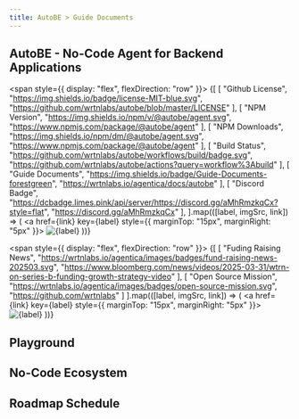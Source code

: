 ```yaml
---
title: AutoBE > Guide Documents
---
```


## AutoBE - No-Code Agent for Backend Applications

<AutoBeWaterfallDiagram />

<span style={{ display: "flex", flexDirection: "row" }}>
{[
  [
    "Github License",
    "https://img.shields.io/badge/license-MIT-blue.svg",
    "https://github.com/wrtnlabs/autobe/blob/master/LICENSE"
  ],
  [
    "NPM Version",
    "https://img.shields.io/npm/v/@autobe/agent.svg",
    "https://www.npmjs.com/package/@autobe/agent"
  ],
  [
    "NPM Downloads",
    "https://img.shields.io/npm/dm/@autobe/agent.svg",
    "https://www.npmjs.com/package/@autobe/agent"
  ],
  [
    "Build Status",
    "https://github.com/wrtnlabs/autobe/workflows/build/badge.svg",
    "https://github.com/wrtnlabs/autobe/actions?query=workflow%3Abuild"
  ],
  [
    "Guide Documents",
    "https://img.shields.io/badge/Guide-Documents-forestgreen",
    "https://wrtnlabs.io/agentica/docs/autobe"
  ],
  [
    "Discord Badge",
    "https://dcbadge.limes.pink/api/server/https://discord.gg/aMhRmzkqCx?style=flat",
    "https://discord.gg/aMhRmzkqCx"
  ],
].map(([label, imgSrc, link]) => (
  <a href={link} key={label} style={{ marginTop: "15px", marginRight: "5px" }}>
    <img src={imgSrc} alt={label} />
  </a>
))}
</span>

<span style={{ display: "flex", flexDirection: "row" }}>
{[
  [
    "Fuding Raising News",
    "https://wrtnlabs.io/agentica/images/badges/fund-raising-news-202503.svg",
    "https://www.bloomberg.com/news/videos/2025-03-31/wtrn-on-series-b-funding-growth-strategy-video"
  ],
  [
    "Open Source Mission",
    "https://wrtnlabs.io/agentica/images/badges/open-source-mission.svg",
    "https://github.com/wrtnlabs"
  ]
].map(([label, imgSrc, link]) => (
  <a href={link} key={label} style={{ marginTop: "15px", marginRight: "5px" }}>
    <img src={imgSrc} alt={label} />
  </a>
))}
</span>

<AutoBeIntroductionPreface />

## Playground

<AutoBePlaygroundSection />

## No-Code Ecosystem

<AutoBeEcosystemPreface />

<AutoBeEcosystemAgenticaSnippet />

## Roadmap Schedule

<AutoBeRoadmapPreface />
